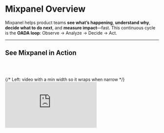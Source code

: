 # Mixpanel Overview
Mixpanel helps product teams **see what’s happening**, **understand why**, **decide what to do next**, and **measure impact**—fast. This continuous cycle is the **OADA loop**: Observe → Analyze → Decide → Act.

---

## See Mixpanel in Action

<br></br>
<section id="video" aria-label="Mixpanel overview video" style={{ padding: '8px 16px 32px' }}>
  <div
    style={{
      display: 'flex',
      flexWrap: 'wrap',
      gap: 24,
      alignItems: 'center',
    }}
  >
    {/* Left: video with a min width so it wraps when narrow */}
    <div style={{ flex: '1 1 480px', minWidth: 320 }}>
      <div
        style={{
          position: 'relative',
          paddingBottom: '56.25%',
          height: 0,
          overflow: 'hidden',
          borderRadius: '16px',
          boxShadow: '0 4px 20px rgba(0,0,0,0.08)',
        }}
      >
        <iframe
          title="Mixpanel Overview: OADA loop"
          src="https://www.youtube.com/embed/sRQCfmvh3vg"
          frameBorder="0"
          allow="accelerometer; autoplay; clipboard-write; encrypted-media; gyroscope; picture-in-picture; web-share"
          allowFullScreen
          style={{ position: 'absolute', top: 0, left: 0, width: '100%', height: '100%', border: 0 }}
        />
      </div>
    </div>

    {/* Right: text with a flexible basis */}
    <aside style={{ flex: '1 1 320px', minWidth: 280 }}>
      <h2 style={{ marginTop: 0 }}>**See Mixpanel in Action**</h2>
      <p>
        In this 5-minute overview, learn how Mixpanel supports the <strong>Observe → Analyze → Decide → Act</strong> loop
        that drives product innovation.
      </p>
<br></br>
      <a href="https://youtu.be/sRQCfmvh3vg?si=oLrnLyO2ppWK9mzY" style={{ fontWeight: 600 }}>
        Open in YouTube →
      </a>
    </aside>
  </div>
</section>

---

## Close the Loop with Mixpanel

See how each step in the loop connects to Mixpanel features and Guides that help you put it into action.

| 👀 **Observe** | 📊 **Analyze** | 💡 **Decide** | 🚀 **Act** |
|---|---|---|---|
| See what’s happening in your product by tracking the events that matter. <br/><br/>**[Build a tracking strategy →](https://docs.mixpanel.com/guides/guides-by-use-case/build-a-tracking-strategy)** | Explore funnels, retention, and drivers to find what moves your metrics. <br/><br/>**[Ensure data quality →](https://docs.mixpanel.com/guides/guides-by-use)** | Align on what to change next with dashboards, annotations, and shared insights. <br/><br/>**[Build a tracking strategy →](https://docs.mixpanel.com/guides/guides-by-use-case/build-a-tracking-strategy)** | Ship improvements and measure impact with experiments and launch tracking. <br/><br/>**[Build a tracking strategy →](https://docs.mixpanel.com/guides/guides-by-use-case/build-a-tracking-strategy)**

---

## How Different Industries Use the Continuous Loop

Mixpanel powers the **Observe → Analyze → Decide → Act (OADA)** loop across every industry--helping teams turn data into confident action. 

Whether you’re optimizing user onboarding, increasing checkout conversions, or improving content engagement, the same continuous loop applies. 

Below are examples of how teams in different industries use Mixpanel to measure, learn, and grow faster.


<details>
<summary><strong>💼 SaaS: Improving Onboarding and Activation</strong></summary>

A SaaS team uses **Funnels**, **Flows**, and **Session Replay** to pinpoint where new users drop off during onboarding, then experiments with in-app guidance to boost activation and conversion.

### 👀 Observe
They track the key onboarding steps — *Account Created → Setup Complete → First Project Created* — to identify where users drop off.  
**Funnels** and **Flows** reveal that many sign-ups never finish creating their first project.

### 📊 Analyze
Using **Insights**, **Retention**, and **Session Replay**, they see users abandoning the setup due to unclear tracking plan instructions.

| Tool | Insight |
|------|----------|
| **Funnels** | 60% drop-off between “Setup Complete” → “First Project Created.” |
| **Session Replay** | Users hover over “Tracking Plan” but never click “Save.” |

### 💡 Decide
A **Metric Tree** shows that inviting teammates drives activation.  
They decide to surface a prompt encouraging users to invite others earlier.

### 🚀 Act
They run an **Experiment** introducing a tooltip—“Invite your teammate to collaborate”—and roll out the winning variant using **Feature Flags**.

**✨ Result:** Activation improves 15%, and time to value shortens.

</details>



<details>
<summary><strong>🛍️ eCommerce: Increasing Checkout Conversion</strong></summary>

An eCommerce team uses **Funnels** and **Insights** to identify checkout friction, **Session Replay** to understand user frustration, and **Experimentation** to improve mobile conversions.

👀 **Observe**
<br/><br/>
They map the funnel: *Product Viewed → Added to Cart → Checkout Started → Purchase Completed*.  
Drop-offs spike at checkout.

📊 **Analyze**
<br/><br/>
Segmenting by device, they find mobile users struggle most.  
**Session Replay** shows zooming and misclicks on the payment form.

| Observation | Insight |
|--------------|----------|
| 40% drop-off at payment | Payment form not optimized for mobile |
| Higher desktop conversion | Indicates design, not intent issue |

💡 **Decide**
<br/><br/>
A **Metric Tree** links revenue to “Discount Applied” and “Shipping Cost Viewed.”  
High shipping costs cause abandonment, prompting a pricing test.

🚀 **Act**
<br/><br/>
They A/B test new shipping thresholds with **Experimentation** and roll out successful results using **Feature Flags**.

**✨ Result:** Mobile checkout completion increases by 20%.

</details>



<details>
<summary><strong>🎬 Media & Entertainment: Boosting Viewer Retention</strong></summary>

A streaming platform uses **Funnels**, **Retention**, and **Session Replay** to improve viewer engagement and increase repeat visits.

### 👀 Observe
They track *Episode Started → Episode Completed → Next Episode Started* and notice drop-offs after Episode 2.

### 📊 Analyze
**Insights** and **Retention** reveal 70% of viewers don’t return after Episode 2.  
**Session Replay** shows poor “Up Next” recommendations.

| Tool | Finding |
|------|----------|
| **Retention** | Only 30% of users return for Episode 3 |
| **Heatmaps** | Users hover over “Recommended for You” but don’t click |

### 💡 Decide
**Metric Trees** connect “Episode Completion” to “Rated Episode.”  
Ratings correlate strongly with retention.

### 🚀 Act
They use **Experimentation** to test a “Rate this Episode” prompt and roll it out via **Feature Flags**.

**✨ Result:** Repeat viewership increases 25%.

</details>



<details>
<summary><strong>💰 Fintech: Increasing Feature Adoption and Retention</strong></summary>

A fintech product team tracks engagement with budgeting tools, analyzes setup drop-offs, and experiments with alerts to improve retention.

### 👀 Observe
They track *Linked Account → Created Budget → Reviewed Spending → Adjusted Budget*.  
Many users stop after linking an account.

### 📊 Analyze
**Session Replay** shows authentication errors for smaller banks.  
**Retention Reports** confirm users who finish linking are 2× more likely to stay active.

| Funnel Stage | Conversion Rate |
|---------------|-----------------|
| Linked Account → Created Budget | 45% |
| Created Budget → Reviewed Spending | 80% |

### 💡 Decide
A **Metric Tree** connects “Monthly Active Users” to “Set Budget Alert.”  
Users who set alerts retain longer, so the team focuses there.

### 🚀 Act
They test an alert prompt via **Experimentation** and release it progressively using **Feature Flags**.

**✨ Result:** Budgeting alert adoption increases 30%, retention rises 18%.

</details>



<details>
<summary><strong>🎮 Gaming: Driving Player Engagement and In-App Purchases</strong></summary>

A gaming studio observes where players churn, analyzes gameplay behavior, and experiments with prompts to drive engagement and purchases.

### 👀 Observe
They track *Level Started → Level Completed → In-App Purchase Made.*  
Most players quit after Level 3.

### 📊 Analyze
**Session Replay** and **Insights** reveal players miss key hints.  
Those who use power-ups complete more levels and spend more.

| Tool | Discovery |
|------|------------|
| **Session Replay** | Players ignore the “Hint” icon on Level 3 |
| **Insights** | Power-up users complete 2× more levels |

### 💡 Decide
Using **Metric Trees**, they find “Power-Up Usage” directly impacts “Revenue.”  
They plan to highlight power-ups before Level 3.

### 🚀 Act
They run an **Experiment** with a pre-level prompt and roll it out using **Feature Flags**.

**✨ Result:** Level completion improves 35%; in-app purchases rise 20%.

</details>

No matter your industry, the OADA loop helps you turn insights into action--and Mixpanel gives you the tools to complete that loop faster with every iteration.

---

## Keep Learning
Keep building your Mixpanel expertise with these resources designed to help you learn, connect, and put insights into action.

| Resource | Description | Link |
|-----------|--------------|------|
| **Community** | Connect with other Mixpanel users, share ideas, and learn how peers are tackling similar challenges. | [Open →](https://community.mixpanel.com/) |
| **Docs** | Explore product capabilities, setup guides, and detailed feature references. | [Open →](https://docs.mixpanel.com/) |
| **Events** | Join live sessions and webinars to explore new features, use cases, and expert-led best practices. | [Open →](https://mixpanel.com/events) |
| **Guides** | Apply Mixpanel best practices to real-world workflows and use cases. | [Open →](https://docs.mixpanel.com/guides/) |
| **Mixpanel University** | Follow guided learning paths to validate your skills and earn certifications. | [Open →](https://mixpanel.com/university/) |

Wherever you are in your Mixpanel journey, these resources will help you continue learning, stay connected, and keep improving.

